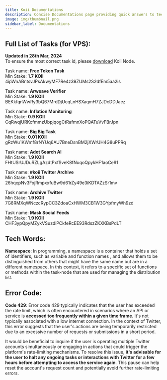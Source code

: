 ```yaml
---
title: Koii Documentations
description: Concise Documentations page providing quick answers to tech words related to koii network
image: img/thumbnail.png
sidebar_label: Documentations
---
```


## Full List of Tasks (for VPS): 

**Updated in 28th Mar, 2024**  
To ensure the most correct task id, please [download](https://www.koii.network/node) Koii Node.  

Task name: **Free Token Task**   
Min Stake: **1.7 KOII**  
4ipWnABntsvJPsAkwyMF7Re4z39ZUMs2S2dfEm5aa2is

Task name: **Arweave Verifier**  
Min Stake: **1.9 KOII**  
BEKkfqnWwRy3bQ67MrdDjUcqLnHSXaqmH7ZJDcDDJaez

Task name: **Inflation Monitoring**  
Min Stake: **0.9 KOII**  
CqRwqjURKcfmmzUbpjqogCtRafmnXoPQATuVvFBrJpn

Task name: **Big Big Task**   
Min Stake: **0.01 KOII**   
gRzWu1KWmf8rNYUq6AU7BneDsnBM2jXWrUH4G8uPPRq

Task name: **Adot Search AI**   
Min Stake: **1.9 KOII**  
FHtUSrUJDuRZLgAzdtPxfSveK8fNuqoQpykHF1aoCe91

Task name: **#koii Twitter Archive**  
Min Stake: **1.9 KOII**   
26hqcpNv3FxjRmpxxfuBw9d61rZy49e3iKDTAZzSr1mv

Task name: **Archive Twitter**  
Min Stake: **1.9 KOII**   
7G8RMXqWNczcRypCC3ZdoaCxHWM3CB1W3GYpfmyWh9zd 

Task name: **Mask Social Feeds**  
Min Stake: **1.9 KOII**   
CHF3ypQpyMZykVSuzdiPCkfeRcEE93RdszZKXKBsPdLT 

## Tech Words:

 **Namespace**: In programming, a namespace is a container that holds a set of identifiers, such as variable and function names
 , and allows them to be distinguished from others that might have the same name but are in a different namespace. In this context, it refers to a specific set of functions or methods within the task-node that are used for managing the distribution list.

## Error Code:

 **Code 429**: Error code 429 typically indicates that the user has exceeded the rate limit, which is often encountered in scenarios where an API or service is **accessed too frequently within a given time frame**. It's not typically associated with a low internet connection. In the context of Twitter, this error suggests that the user's actions are being temporarily restricted due to an excessive number of requests or submissions in a short period.  

It would be beneficial to inquire if the user is operating multiple Twitter accounts simultaneously or engaging in actions that could trigger the platform's rate-limiting mechanisms. To resolve this issue, **it's advisable for the user to halt any ongoing tasks or interactions with Twitter for a few hours before attempting to access the service again**. This pause can help reset the account's request count and potentially avoid further rate-limiting errors. 